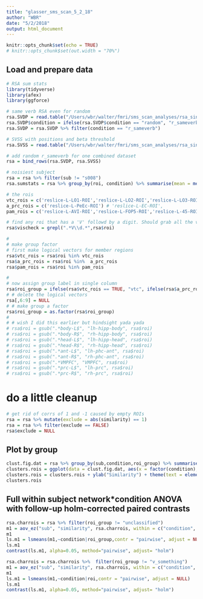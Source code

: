 ```yaml
---
title: "glasser_sms_scan_5_2_18"
author: "WBR"
date: "5/2/2018"
output: html_document
---
```

  
```r
knitr::opts_chunk$set(echo = TRUE)
# knitr::opts_chunk$set(out.width = "70%")
```

## Load and prepare data 

```r
# RSA sum stats
library(tidyverse)
library(afex)
library(ggforce)

# same verb RSA even for random
rsa.SVDP = read.table("/Users/wbr/walter/fmri/sms_scan_analyses/rsa_singletrial/singletrial_4_rsatoolbox/november_17/RSAmeans_Glasser_sameVERB_tmap_5_2_18_7.5ptile.txt", header = TRUE, stringsAsFactors = TRUE)
rsa.SVDP$condition = ifelse(rsa.SVDP$condition == "random", "r_sameverb",ifelse(rsa.SVDP$condition == "intact","intact","scrambled")) 
rsa.SVDP = rsa.SVDP %>% filter(condition == "r_sameverb")

# SVSS with positions and beta threshold
rsa.SVSS = read.table("/Users/wbr/walter/fmri/sms_scan_analyses/rsa_singletrial/singletrial_4_rsatoolbox/november_17/RSAmeans_Glasser_samePOS_allps_tmap_5_2_18_7.5ptile.txt", header = TRUE, stringsAsFactors = TRUE)

# add random r_sameverb for one combined dataset
rsa = bind_rows(rsa.SVDP, rsa.SVSS)

# noisiest subject
rsa = rsa %>% filter(sub != "s008")
rsa.sumstats = rsa %>% group_by(roi, condition) %>% summarise(mean = mean(similarity), sd = sd(similarity))

# the rois
vtc_rois = c('reslice-L-LO1-ROI','reslice-L-LO2-ROI','reslice-L-LO3-ROI','reslice-L-FFC-ROI','reslice-L-TE1p-ROI')
a_prc_rois = c('reslice-L-PeEc-ROI') # 'reslice-L-EC-ROI',
pam_rois = c('reslice-L-AVI-ROI','reslice-L-FOP5-ROI','reslice-L-45-ROI','reslice-L-44-ROI','reslice-L-FOP4-ROI')

# find any roi that has a 'V' followd by a digit. Should grab all the visual ROIs
rsa$vischeck = grepl(".*V\\d.*",rsa$roi)

# 
# make group factor
# first make logical vectors for member regions
rsa$vtc_rois = rsa$roi %in% vtc_rois
rsa$a_prc_rois = rsa$roi %in%  a_prc_rois
rsa$pam_rois = rsa$roi %in% pam_rois

# 
# now assign group label in single column
rsa$roi_group = ifelse(rsa$vtc_rois == TRUE, "vtc", ifelse(rsa$a_prc_rois == TRUE, "a_prc", ifelse(rsa$pam_rois == TRUE,"pam", ifelse(rsa$vischeck == TRUE,"v_something","unclassified" ))))
# # delete the logical vectors
rsa[,6:9] = NULL
# # make group a factor
rsa$roi_group = as.factor(rsa$roi_group)
# 
# # wish I did this earlier but hindsight yada yada
# rsa$roi = gsub(".*body-L$", "lh-hipp-body", rsa$roi)
# rsa$roi = gsub(".*body-R$", "rh-hipp-body", rsa$roi)
# rsa$roi = gsub(".*head-L$", "lh-hipp-head", rsa$roi)
# rsa$roi = gsub(".*head-R$", "rh-hipp-head", rsa$roi)
# rsa$roi = gsub(".*ant-L$", "lh-phc-ant", rsa$roi)
# rsa$roi = gsub(".*ant-R$", "rh-phc-ant", rsa$roi)
# rsa$roi = gsub(".*VMPFC", "VMPFC", rsa$roi)
# rsa$roi = gsub(".*prc-L$", "lh-prc", rsa$roi)
# rsa$roi = gsub(".*prc-R$", "rh-prc", rsa$roi)
```

# do a little cleanup

```r
# get rid of corrs of 1 and -1 caused by empty ROIs
rsa = rsa %>% mutate(exclude = abs(similarity) == 1)
rsa = rsa %>% filter(exclude == FALSE)
rsa$exclude = NULL
```


## Plot by group

```r
clust.fig.dat = rsa %>% group_by(sub,condition,roi_group) %>% summarise(similarity = mean(similarity))
clusters.rois = ggplot(data = clust.fig.dat, aes(x = factor(condition), y = similarity))  + geom_boxplot(outlier.shape = NA)  +  facet_wrap( ~roi_group) + scale_y_continuous(limits = c(-.05, .4))
clusters.rois = clusters.rois + ylab("Similarity") + theme(text = element_text(size = 30, face = "bold"),axis.title.x=element_blank(),axis.text.x=element_text(angle = -90,hjust = 0)) + scale_x_discrete(labels = c("Intact", "Same Verb","Same Position","Scrambled"))
clusters.rois
```

## Full within subject network*condition ANOVA with follow-up holm-corrected paired contrasts

```r
rsa.charrois = rsa %>% filter(roi_group != "unclassified")
m1 = aov_ez("sub", "similarity", rsa.charrois, within = c("condition", "roi_group"))
m1
ls.m1 = lsmeans(m1,~condition|roi_group,contr = "pairwise", adjust = NULL)
ls.m1
contrast(ls.m1, alpha=0.05, method="pairwise", adjust= "holm")
```

<!-- look at each roi  -->

```r
rsa.charrois = rsa.charrois %>%  filter(roi_group != "v_something")
m1 = aov_ez("sub", "similarity", rsa.charrois, within = c("condition", "roi"))
m1
ls.m1 = lsmeans(m1,~condition|roi,contr = "pairwise", adjust = NULL)
ls.m1
contrast(ls.m1, alpha=0.05, method="pairwise", adjust= "holm")
```


